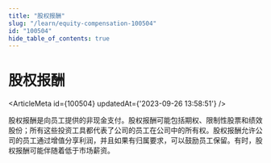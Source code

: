 ```yaml
---
title: "股权报酬"
slug: "/learn/equity-compensation-100504"
id: "100504"
hide_table_of_contents: true
---
```



# 股权报酬

<ArticleMeta id={100504} updatedAt={'2023-09-26 13:58:51'} />
<div className='border-solid border-b border-t-0 my-4 border-[var(--ifm-color-gray-300)]' />

股权报酬是向员工提供的非现金支付。股权报酬可能包括期权、限制性股票和绩效股份；所有这些投资工具都代表了公司的员工在公司中的所有权。股权报酬允许公司的员工通过增值分享利润，并且如果有归属要求，可以鼓励员工保留。有时，股权报酬可能伴随着低于市场薪资。
